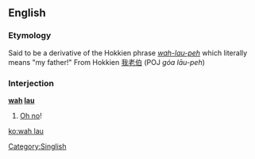 ==English==

===Etymology===
Said to be a derivative of the Hokkien phrase ''[[wah-lau-peh]]'' which literally means "my father!" From Hokkien [[我]][[老伯]] (POJ ''góa lāu-peh'') 

===Interjection===
'''[[wah]] [[lau]]'''

# {{Singapore}} [[oh no|Oh no]]!

[[Category:Singlish]]

[[ko:wah lau]]